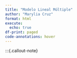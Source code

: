 ```yaml
---
title: "Modelo Lineal Múltiple"
author: "Marylia Cruz"
format: html
execute: 
  echo: true
df-print: paged
code-annotations: hover
---
```


:::{.callout-note}

## 